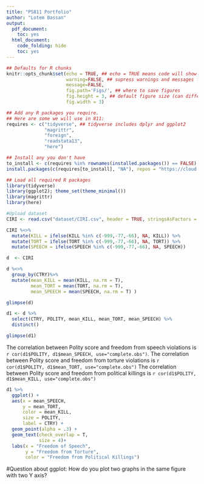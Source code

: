```yaml
---
title: "PS811 Portfolio"
author: "Lotem Bassan"
output:
  pdf_document:
    toc: yes
  html_document:
    code_folding: hide
    toc: yes
---
```

```r
## Defaults for R chunks
knitr::opts_chunk$set(echo = TRUE, ## echo = TRUE means code will show
                      warning=FALSE, ## supress warnings and messages from R
                      message=FALSE,
                      fig.path='Figs/', ## where to save figures
                      fig.height = 3, ## default figure size (can differ in each chunk)
                      fig.width = 3)

## Add any R packages you require. 
## Here are some we will use in 811:
requires <- c("tidyverse", ## tidyverse includes dplyr and ggplot2
              "magrittr",
              "foreign",
              "readstata13",
              "here")

## Install any you don't have
to_install <- c(requires %in% rownames(installed.packages()) == FALSE)
install.packages(c(requires[to_install], "NA"), repos = "https://cloud.r-project.org/" )

## Load all required R packages
library(tidyverse)
library(ggplot2); theme_set(theme_minimal())
library(magrittr)
library(here)

#Upload dataset
CIRI <- read.csv("dataset/CIRI.csv", header = TRUE, stringsAsFactors = TRUE)
```


```r
CIRI %<>% 
  mutate(KILL = ifelse(KILL %in% c(-999,-77,-66), NA, KILL)) %>%
  mutate(TORT = ifelse(TORT %in% c(-999,-77,-66), NA, TORT)) %>%
  mutate(SPEECH = ifelse(SPEECH %in% c(-999,-77,-66), NA, SPEECH))
```

```r
d  <- CIRI 

d %<>% 
  group_by(CTRY)%>%  
  mutate(mean_KILL = mean(KILL, na.rm = T),
         mean_TORT = mean(TORT, na.rm = T),
         mean_SPEECH = mean(SPEECH, na.rm = T) )

glimpse(d)

d1 <- d %>% 
  select(CTRY, POLITY, mean_KILL, mean_TORT, mean_SPEECH) %>% 
  distinct() 

glimpse(d1)
```

The correlation between Polity score and freedom from speech violations is 
`r cor(d1$POLITY, d1$mean_SPEECH, use="complete.obs") `.
The correlation between Polity score and freedom from torture violations is 
`r cor(d1$POLITY, d1$mean_TORT, use="complete.obs") `
The correlation between Polity score and freedom from political killings is 
`r cor(d1$POLITY, d1$mean_KILL, use="complete.obs")`

```r
d1 %>%
  ggplot() + 
  aes(x = mean_SPEECH, 
      y = mean_TORT, 
      color = mean_KILL, 
      size = POLITY, 
      label = CTRY) + 
  geom_point(alpha = .3) + 
  geom_text(check_overlap = T, 
            size = 4)+
  labs(x = "Freedom of Speech",
       y = "Freedom from Torture",
       color = "Freedom from Political Killings")
```

#Question about ggplot:
How do you plot two graphs in the same figure with two Y axis?

